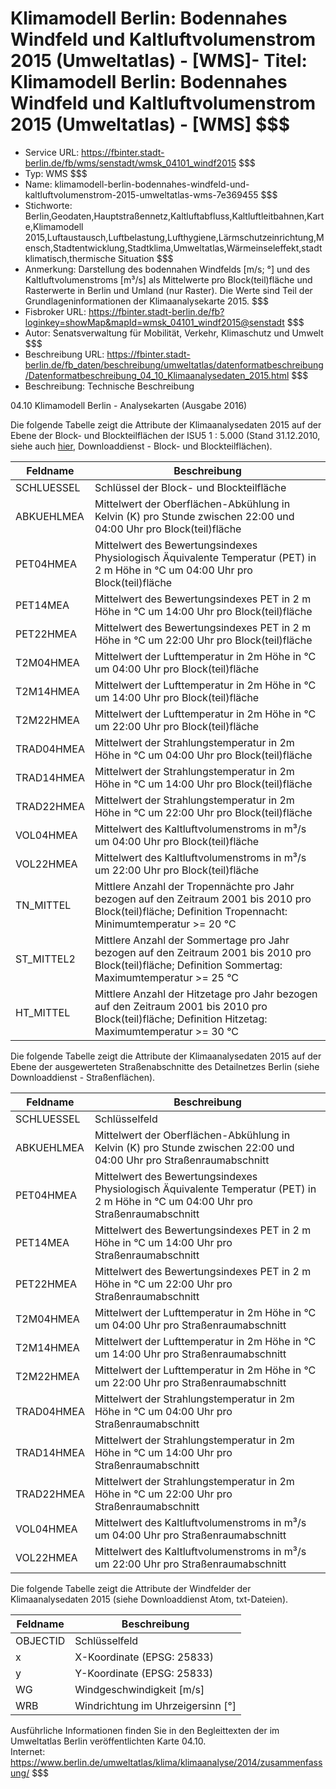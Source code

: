 # Klimamodell Berlin: Bodennahes Windfeld und Kaltluftvolumenstrom 2015 (Umweltatlas) - [WMS]- Titel: Klimamodell Berlin: Bodennahes Windfeld und Kaltluftvolumenstrom 2015 (Umweltatlas) - [WMS] $$$
- Service URL: https://fbinter.stadt-berlin.de/fb/wms/senstadt/wmsk_04101_windf2015 $$$
- Typ: WMS $$$
- Name: klimamodell-berlin-bodennahes-windfeld-und-kaltluftvolumenstrom-2015-umweltatlas-wms-7e369455 $$$
- Stichworte: Berlin,Geodaten,Hauptstraßennetz,Kaltluftabfluss,Kaltluftleitbahnen,Karte,Klimamodell 2015,Luftaustausch,Luftbelastung,Lufthygiene,Lärmschutzeinrichtung,Mensch,Stadtentwicklung,Stadtklima,Umweltatlas,Wärmeinseleffekt,stadtklimatisch,thermische Situation $$$
- Anmerkung: Darstellung des bodennahen Windfelds [m/s; °] und des Kaltluftvolumenstroms [m³/s] als Mittelwerte pro Block(teil)fläche und Rasterwerte in Berlin und Umland (nur Raster). Die Werte sind Teil der Grundlageninformationen der Klimaanalysekarte 2015. $$$
- Fisbroker URL: https://fbinter.stadt-berlin.de/fb?loginkey=showMap&mapId=wmsk_04101_windf2015@senstadt $$$
- Autor: Senatsverwaltung für Mobilität, Verkehr, Klimaschutz und Umwelt $$$
- Beschreibung URL: https://fbinter.stadt-berlin.de/fb_daten/beschreibung/umweltatlas/datenformatbeschreibung/Datenformatbeschreibung_04_10_Klimaanalysedaten_2015.html $$$
- Beschreibung: Technische Beschreibung 

04.10 Klimamodell Berlin - Analysekarten (Ausgabe 2016)

Die folgende Tabelle zeigt die Attribute der Klimaanalysedaten 2015 auf der Ebene der Block- und Blockteilflächen der ISU5 1 : 5.000 (Stand 31.12.2010, siehe auch [hier](Datenformatbeschreibung%5Fklimamodell%5Fanalysedaten%5F2015%5Fblock%5Fund%5Fblockteilflaechen.pdf), Downloaddienst - Block- und Blockteilflächen).

| **Feldname** | **Beschreibung**                                                                                                                                           |
| ------------ | ---------------------------------------------------------------------------------------------------------------------------------------------------------- |
| SCHLUESSEL   | Schlüssel der Block- und Blockteilfläche                                                                                                                   |
| ABKUEHLMEA   | Mittelwert der Oberflächen-Abkühlung in Kelvin (K) pro Stunde zwischen 22:00 und 04:00 Uhr pro Block(teil)fläche                                           |
| PET04HMEA    | Mittelwert des Bewertungsindexes Physiologisch Äquivalente Temperatur (PET) in 2 m Höhe in °C um 04:00 Uhr pro Block(teil)fläche                           |
| PET14MEA     | Mittelwert des Bewertungsindexes PET in 2 m Höhe in °C um 14:00 Uhr pro Block(teil)fläche                                                                  |
| PET22HMEA    | Mittelwert des Bewertungsindexes PET in 2 m Höhe in °C um 22:00 Uhr pro Block(teil)fläche                                                                  |
| T2M04HMEA    | Mittelwert der Lufttemperatur in 2m Höhe in °C um 04:00 Uhr pro Block(teil)fläche                                                                          |
| T2M14HMEA    | Mittelwert der Lufttemperatur in 2m Höhe in °C um 14:00 Uhr pro Block(teil)fläche                                                                          |
| T2M22HMEA    | Mittelwert der Lufttemperatur in 2m Höhe in °C um 22:00 Uhr pro Block(teil)fläche                                                                          |
| TRAD04HMEA   | Mittelwert der Strahlungstemperatur in 2m Höhe in °C um 04:00 Uhr pro Block(teil)fläche                                                                    |
| TRAD14HMEA   | Mittelwert der Strahlungstemperatur in 2m Höhe in °C um 14:00 Uhr pro Block(teil)fläche                                                                    |
| TRAD22HMEA   | Mittelwert der Strahlungstemperatur in 2m Höhe in °C um 22:00 Uhr pro Block(teil)fläche                                                                    |
| VOL04HMEA    | Mittelwert des Kaltluftvolumenstroms in m³/s um 04:00 Uhr pro Block(teil)fläche                                                                            |
| VOL22HMEA    | Mittelwert des Kaltluftvolumenstroms in m³/s um 22:00 Uhr pro Block(teil)fläche                                                                            |
| TN\_MITTEL   | Mittlere Anzahl der Tropennächte pro Jahr bezogen auf den Zeitraum 2001 bis 2010 pro Block(teil)fläche; Definition Tropennacht: Minimumtemperatur >= 20 °C |
| ST\_MITTEL2  | Mittlere Anzahl der Sommertage pro Jahr bezogen auf den Zeitraum 2001 bis 2010 pro Block(teil)fläche; Definition Sommertag: Maximumtemperatur >= 25 °C     |
| HT\_MITTEL   | Mittlere Anzahl der Hitzetage pro Jahr bezogen auf den Zeitraum 2001 bis 2010 pro Block(teil)fläche; Definition Hitzetag: Maximumtemperatur >= 30 °C       |

Die folgende Tabelle zeigt die Attribute der Klimaanalysedaten 2015 auf der Ebene der ausgewerteten Straßenabschnitte des Detailnetzes Berlin (siehe Downloaddienst - Straßenflächen).

| **Feldname** | **Beschreibung**                                                                                                                    |
| ------------ | ----------------------------------------------------------------------------------------------------------------------------------- |
| SCHLUESSEL   | Schlüsselfeld                                                                                                                       |
| ABKUEHLMEA   | Mittelwert der Oberflächen-Abkühlung in Kelvin (K) pro Stunde zwischen 22:00 und 04:00 Uhr pro Straßenraumabschnitt                 |
| PET04HMEA    | Mittelwert des Bewertungsindexes Physiologisch Äquivalente Temperatur (PET) in 2 m Höhe in °C um 04:00 Uhr pro Straßenraumabschnitt |
| PET14MEA     | Mittelwert des Bewertungsindexes PET in 2 m Höhe in °C um 14:00 Uhr pro Straßenraumabschnitt                                        |
| PET22HMEA    | Mittelwert des Bewertungsindexes PET in 2 m Höhe in °C um 22:00 Uhr pro Straßenraumabschnitt                                        |
| T2M04HMEA    | Mittelwert der Lufttemperatur in 2m Höhe in °C um 04:00 Uhr pro Straßenraumabschnitt                                                |
| T2M14HMEA    | Mittelwert der Lufttemperatur in 2m Höhe in °C um 14:00 Uhr pro Straßenraumabschnitt                                                |
| T2M22HMEA    | Mittelwert der Lufttemperatur in 2m Höhe in °C um 22:00 Uhr pro Straßenraumabschnitt                                                |
| TRAD04HMEA   | Mittelwert der Strahlungstemperatur in 2m Höhe in °C um 04:00 Uhr pro Straßenraumabschnitt                                          |
| TRAD14HMEA   | Mittelwert der Strahlungstemperatur in 2m Höhe in °C um 14:00 Uhr pro Straßenraumabschnitt                                          |
| TRAD22HMEA   | Mittelwert der Strahlungstemperatur in 2m Höhe in °C um 22:00 Uhr pro Straßenraumabschnitt                                          |
| VOL04HMEA    | Mittelwert des Kaltluftvolumenstroms in m³/s um 04:00 Uhr pro Straßenraumabschnitt                                                  |
| VOL22HMEA    | Mittelwert des Kaltluftvolumenstroms in m³/s um 22:00 Uhr pro Straßenraumabschnitt                                                  |

Die folgende Tabelle zeigt die Attribute der Windfelder der Klimaanalysedaten 2015 (siehe Downloaddienst Atom, txt-Dateien).

| **Feldname** | **Beschreibung**                    |
| ------------ | ----------------------------------- |
| OBJECTID     | Schlüsselfeld                       |
| x            | X-Koordinate (EPSG: 25833)          |
| y            | Y-Koordinate (EPSG: 25833)          |
| WG           | Windgeschwindigkeit \[m/s\]         |
| WRB          | Windrichtung im Uhrzeigersinn \[°\] |

Ausführliche Informationen finden Sie in den Begleittexten der im Umweltatlas Berlin veröffentlichten Karte 04.10.  
Internet: https://www.berlin.de/umweltatlas/klima/klimaanalyse/2014/zusammenfassung/ $$$
